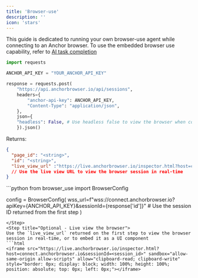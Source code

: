 ```yaml
---
title: 'Browser-use'
description: ''
icon: 'stars'
---
```


<Note>This guide is dedicated to running your own browser-use agent while connecting to an Anchor browser. To use the embedded browser use capability, refer to [AI task completion](/advanced/ai-task-completion)</Note>

<Steps>
<Step title="Step one - Create an Anchor browser session">

```python
import requests

ANCHOR_API_KEY = "YOUR_ANCHOR_API_KEY"

response = requests.post(
    "https://api.anchorbrowser.io/api/sessions",
    headers={
        "anchor-api-key": ANCHOR_API_KEY,
        "Content-Type": "application/json",
    },
    json={
    "headless": False, # Use headless false to view the browser when combining with browser-use
    }).json()
```

Returns:
```json
{
  "page_id": "<string>",
  "id": "<string>",
  "live_view_url" :"https://live.anchorbrowser.io/inspector.html?host=connect.anchorbrowser.io&sessionId=<session_id>"
  // Use the live view URL to view the browser session in real-time
}
```
</Step>
<Step title="Point browser-use to the Anchor browser instance">
```python
from browser_use import BrowserConfig

config = BrowserConfig(
    wss_url=f"wss://connect.anchorbrowser.io?apiKey={ANCHOR_API_KEY}&sessionId={response['id']}"
    # Use the session ID returned from the first step
)
```
</Step>
<Step title="Optional - Live view the browser">
Use the `live_view_url` returned on the first step to view the browser session in real-time, or to embed it as a UI component
```html
<iframe src="https://live.anchorbrowser.io/inspector.html?host=connect.anchorbrowser.io&sessionId=<session_id>" sandbox="allow-same-origin allow-scripts" allow="clipboard-read; clipboard-write" style="border: 0px; display: block; width: 100%; height: 100%; position: absolute; top: 0px; left: 0px;"></iframe>
```
</Step>
</Steps>